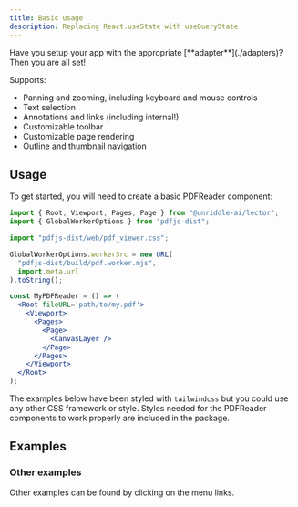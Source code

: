 ```yaml
---
title: Basic usage
description: Replacing React.useState with useQueryState
---
```


<Callout title='Prerequisite'>
  Have you setup your app with the appropriate [**adapter**](./adapters)? Then you are all set!
</Callout>

Supports:

- Panning and zooming, including keyboard and mouse controls
- Text selection
- Annotations and links (including internal!)
- Customizable toolbar
- Customizable page rendering
- Outline and thumbnail navigation

## Usage

To get started, you will need to create a basic PDFReader component:

```jsx
import { Root, Viewport, Pages, Page } from "@unriddle-ai/lector";
import { GlobalWorkerOptions } from "pdfjs-dist";

import "pdfjs-dist/web/pdf_viewer.css";

GlobalWorkerOptions.workerSrc = new URL(
  "pdfjs-dist/build/pdf.worker.mjs",
  import.meta.url
).toString();

const MyPDFReader = () => (
  <Root fileURL='path/to/my.pdf'>
    <Viewport>
      <Pages>
        <Page>
          <CanvasLayer />
        </Page>
      </Pages>
    </Viewport>
  </Root>
);
```

The examples below have been styled with `tailwindcss` but you could use any other CSS framework or style. Styles needed for the PDFReader components to work properly are included in the package.

## Examples

### Other examples

Other examples can be found by clicking on the menu links.
